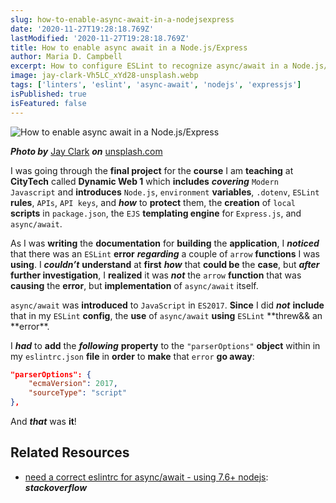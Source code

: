 ```yaml
---
slug: how-to-enable-async-await-in-a-nodejsexpress
date: '2020-11-27T19:28:18.769Z'
lastModified: '2020-11-27T19:28:18.769Z'
title: How to enable async await in a Node.js/Express
author: Maria D. Campbell
excerpt: How to configure ESLint to recognize async/await in a Node.js/Express.js application.
image: jay-clark-Vh5LC_xYd28-unsplash.webp
tags: ['linters', 'eslint', 'async-await', 'nodejs', 'expressjs']
isPublished: true
isFeatured: false
---
```


![How to enable async await in a Node.js/Express](jay-clark-Vh5LC_xYd28-unsplash.webp)

***Photo by*** [Jay Clark](https://unsplash.com/@jayclark) ***on*** [unsplash.com](https://unsplash.com/photos/Vh5LC_xYd28)

I was going through the **final project** for the **course** I am **teaching**
at **CityTech** called **Dynamic Web 1** which **includes** **_covering_**
`Modern Javascript` and **introduces** `Node.js`, `environment` **variables**,
`.dotenv`, `ESLint` **rules**, `APIs`, `API keys`, and **_how_** to **protect** them, the **creation** of `local` **scripts** in `package.json`, the `EJS` **templating engine** for `Express.js`, and `async/await`.

As I was **writing** the **documentation** for **building** the **application**, I **_noticed_** that there was an `ESLint` **error** **_regarding_** a couple of `arrow` **functions** I was **using**. I **_couldn’t_** **understand** at **first** **_how_** that **could be** the **case**, but **_after_** **further investigation**, I **realized** it was **_not_** the `arrow` **function** that was **causing** the **error**, but **implementation** of `async/await` itself.

`async/await` was **introduced** to `JavaScript` in `ES2017`. **Since** I did
**_not_** **include** that in my `ESLint` **config**, the **use** of
`async/await` **using** `ESLint` **threw&& an **error\*\*.

I **_had_** to **add** the **_following_** **property** to the `"parserOptions"` **object** within in my `eslintrc.json` **file** in **order** to **make** that `error` **go away**:

```json
"parserOptions": {
    "ecmaVersion": 2017,
    "sourceType": "script"
},
```

And **_that_** was **it**!

## Related Resources

-   [need a correct eslintrc for async/await - using 7.6+ nodejs](https://stackoverflow.com/questions/44170348/need-a-correct-eslintrc-for-async-await-using-7-6-nodejs): ***stackoverflow***

